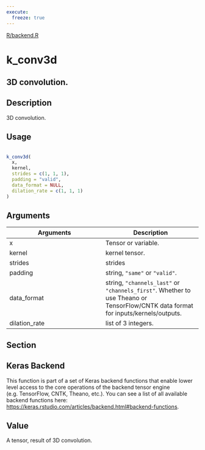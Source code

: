 ```yaml
---
execute:
  freeze: true
---
```


[R/backend.R](https://github.com/rstudio/keras//blob/main/R/backend.R#L556) 

# k_conv3d

## 3D convolution.

## Description
 3D convolution. 


## Usage
```r
 
k_conv3d( 
  x, 
  kernel, 
  strides = c(1, 1, 1), 
  padding = "valid", 
  data_format = NULL, 
  dilation_rate = c(1, 1, 1) 
) 
```

## Arguments
|Arguments|Description|
|---|---|
| x | Tensor or variable. |
| kernel | kernel tensor. |
| strides | strides |
| padding | string, `"same"` or `"valid"`. |
| data_format | string, `"channels_last"` or `"channels_first"`. Whether to use Theano or TensorFlow/CNTK data format for inputs/kernels/outputs. |
| dilation_rate | list of 3 integers. |


## Section

## Keras Backend

   This function is part of a set of Keras backend functions that enable lower level access to the core operations of the backend tensor engine (e.g. TensorFlow, CNTK, Theano, etc.).  You can see a list of all available backend functions here: [https://keras.rstudio.com/articles/backend.html#backend-functions](https://keras.rstudio.com/articles/backend.html#backend-functions). 

## Value
 A tensor, result of 3D convolution. 




